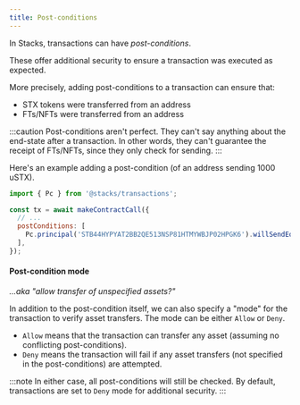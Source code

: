 ```yaml
---
title: Post-conditions
---
```


In Stacks, transactions can have *post-conditions*.

These offer additional security to ensure a transaction was executed as expected.

More precisely, adding post-conditions to a transaction can ensure that:

- STX tokens were transferred from an address
- FTs/NFTs were transferred from an address

:::caution
Post-conditions aren't perfect. They can't say anything about the end-state after a transaction. In other words, they can't guarantee the receipt of FTs/NFTs, since they only check for sending.
:::

Here's an example adding a post-condition (of an address sending 1000 uSTX).

```js
import { Pc } from '@stacks/transactions';

const tx = await makeContractCall({
  // ...
  postConditions: [
    Pc.principal('STB44HYPYAT2BB2QE513NSP81HTMYWBJP02HPGK6').willSendEq(1000).ustx(),
  ],
});
```

#### Post-condition mode

_...aka "allow transfer of unspecified assets?"_

In addition to the post-condition itself, we can also specify a "mode" for the transaction to verify asset transfers.
The mode can be either `Allow` or `Deny`.

- `Allow` means that the transaction can transfer any asset (assuming no conflicting post-conditions).
- `Deny` means the transaction will fail if any asset transfers (not specified in the post-conditions) are attempted.

:::note
In either case, all post-conditions will still be checked.
By default, transactions are set to `Deny` mode for additional security.
:::
